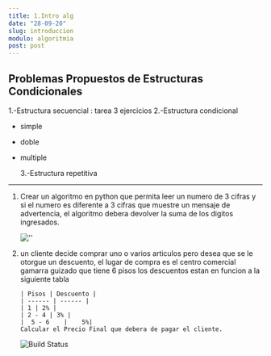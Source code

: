```yaml
---
title: 1.Intro alg
date: "28-09-20"
slug: introduccion
modulo: algoritmia
post: post
---
```


## Problemas Propuestos de Estructuras Condicionales

1.-Estructura secuencial : tarea 3 ejercicios
2.-Estructura condicional

- simple
- doble
- multiple

  3.-Estructura repetitiva

---

1.  Crear un algoritmo en python que permita leer un numero de 3 cifras y si el numero es diferente a 3 cifras que muestre un mensaje de advertencia, el algoritmo debera devolver la suma de los digitos ingresados.

    ![''](https://lh3.googleusercontent.com/IPr9mO11I1FEuSEw7FRytf_GrO38dzJNB7GP_KoJgyDBE4TviDw0ybn0XZRKxVFQkMwGMlcm_FFJCUBW_BBV1Cis99-Oo3e_rwUJbUXlcTbz-2PvHNteZePdsIjdd6n-1EBCXLKxWQ6PfhIEtGDvkG1Ddh4lo4XAulEbjR6lQTCtyTLIFYKPrfi51zoEMFCZQmY-ybqbR18GvQ3tamsOWMKY6j_wHmPOhWhQ9OTsceaEgF1YSv20QCZPAVL1AFcBKLFZjLhUmPl6v3Gsj1itIbE84AlGiZ4mxKEmifwFZfkwJCodinfbbu1JgTpGVAh8lH0ECRxQ00ATROMdElANMlmXiffLijIAopBriNJvjhekZjBrZjnRuNK8RdV1AghzyjCpKhNoQPU4G-JprS3UQy3iX0icKs0yKkPSFTtcMbmGpHBwYBxy77RLJZ59XIegQCJaSqKOrcUou23Q1qLPyRHJRnxvqkJshYOoWnYuoybV006KSi0dl8ide_OoCccz17sTIi1ktcRi2mnAk_Lh4Lgy7rNEYjaQfvttGkW8ylU69FKQYrtS9ko8kU_JbfPSWwEmPcqAzNEP-mz4URHLjKGz4Crm2TQ_WhyWg72fDno--LafbeIEoxWL9j_RDQNtEzdkUN34rec68QJJBugoAJM0UDCvRrL8xZlOmkY83Zpe-8RcYYynoTduIb9u5g=w1132-h577-no?authuser=0)

2.  un cliente decide comprar uno o varios articulos pero desea que se le otorgue un descuento, el lugar de compra es el centro comercial gamarra guizado que tiene 6 pisos los descuentos estan en funcion a la siguiente tabla

        | Pisos | Descuento |
        | ------ | ------ |
        | 1 | 2% |
        | 2 - 4 | 3% |
        |  5 - 6    |    5%|
        Calcular el Precio Final que debera de pagar el cliente.

    ![Build Status](https://lh3.googleusercontent.com/1FbhynasQupw30W0TZm47A32lXD3S1CjghW91nPhz1nd6XUsWyl5hfTciCjcCQXU94vZoCYSfNIAnyIhUB_oHGSCJQUCwJG2IFCcOqLH0P5Qzv0m-0erfUwmf1D-4kd6En0OtLP0GBCdj7DuSaTTh3qjNQl_gVkq1g9tJwN67PI3oJVSjAHq0WIxAUMq5WHmfP8wCN2DG_vsxaKqCMAr064e05M7Es3T-IY0hnOET3kbecwTulm5giY5wmWZw4BdNJDZNaIvLlGzXlxHnLeHwhdca1Lb6M-ptWZkHa1DYYIKfJ5FE4A_jSFl3tJTtKYpF1_9jEUs_V4tngESv8cwmiu_W8OHu8scUSQxTrRtWjB-P059oYbyuY3JwG36YHq4lA4yuv3r5w1fYROwoOz6Ya4fqLx_xjsJwtJBE_K4I6cBzFm7vYugMDKir7WGD927wFg7F3z7D2nhZqmBzIsj8oQ8LB6K9JPLHLxpU7zRyu8ZRha_5zH-FdhSVfXhPM6KesPuhqtlL-t94tmnmyykf13Q0zCVOjGceRAEO9eKQgNj4XFFX0AFV-sheg85dJ0sJSZkvgnQiD-CNYT-T22RnvC714-K6KhjtpywLkP3Zqaqsgs_vb733RIvLHe5AdfKzdgVDvdQyEYlZDRFgttvWwX7kwbd8iuomn_kpkfLwfGg7GFk91HvIdGrwy1ZtQ=w1132-h643-no?authuser=0)
